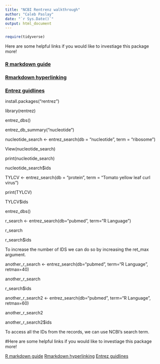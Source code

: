 ```yaml
---
title: "NCBI Rentrenz walkthrough"
author: "Caleb Paslay"
date: "`r Sys.Date()`"
output: html_document
---
```


```r
require(tidyverse)
```


Here are some helpful links if you would like to investiage this package more!

### [R markdown guide](https://bookdown.org/yihui/rmarkdown/)


### [Rmarkdown hyperlinking](https://ucsbcarpentry.github.io/R-markdown/04-links-images-tables/index.html) 

### [Entrez guidlines](https://cran.r-project.org/web/packages/rentrez/vignettes/rentrez_tutorial.html) 



install.packages("rentrez")

library(rentrez)

entrez_dbs()

entrez_db_summary("nucleotide")

nucleotide_search <- entrez_search(db = "nucleotide", term = "ribosome")

View(nucleotide_search)

print(nucleotide_search)

nucleotide_search$ids

TYLCV <- entrez_search(db = "protein", term = "Tomato yellow leaf curl virus")

print(TYLCV)

TYLCV$ids

entrez_dbs()

r_search <- entrez_search(db="pubmed", term="R Language") 

r_search

r_search$ids

To increase the number of IDS we can do so by increasing the ret_max argument. 

another_r_search <- entrez_search(db="pubmed", term="R Language", retmax=40)

another_r_search

r_search$ids

another_r_search2 <- entrez_search(db="pubmed", term="R Language", retmax=60)

another_r_search2

another_r_search2$ids

To access all the IDs from the records, we can use NCBI's search term. 




#Here are some helpful links if you would like to investiage this package more!

[R markdown guide](https://bookdown.org/yihui/rmarkdown/)
[Rmarkdown hyperlinking](https://ucsbcarpentry.github.io/R-markdown/04-links-images-tables/index.html) 
[Entrez guidlines](https://cran.r-project.org/web/packages/rentrez/vignettes/rentrez_tutorial.html) 

